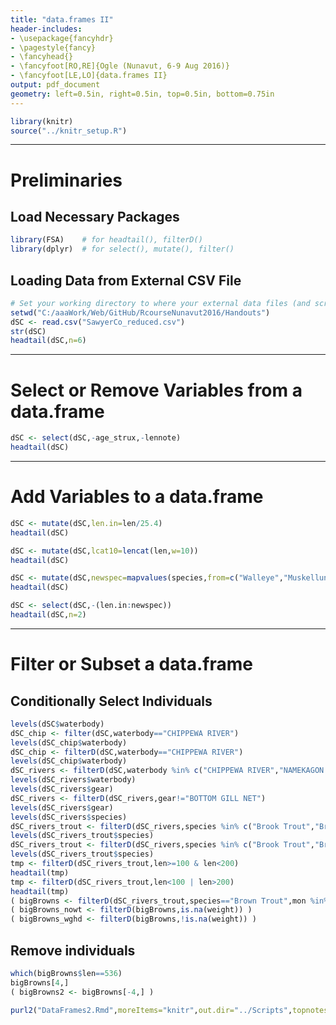 ```yaml
---
title: "data.frames II"
header-includes:
- \usepackage{fancyhdr}
- \pagestyle{fancy}
- \fancyhead{}
- \fancyfoot[RO,RE]{Ogle (Nunavut, 6-9 Aug 2016)}
- \fancyfoot[LE,LO]{data.frames II}
output: pdf_document
geometry: left=0.5in, right=0.5in, top=0.5in, bottom=0.75in
---
```


```r
library(knitr)
source("../knitr_setup.R")
```

----

# Preliminaries
## Load Necessary Packages
```r
library(FSA)    # for headtail(), filterD()
library(dplyr)  # for select(), mutate(), filter()
```

## Loading Data from External CSV File
```r
# Set your working directory to where your external data files (and scripts) are located.
setwd("C:/aaaWork/Web/GitHub/RcourseNunavut2016/Handouts")
dSC <- read.csv("SawyerCo_reduced.csv")
str(dSC)
headtail(dSC,n=6)
```

----

\newpage
# Select or Remove Variables from a data.frame

```r
dSC <- select(dSC,-age_strux,-lennote)
headtail(dSC)
```

----

# Add Variables to a data.frame
\vspace{-8pt}
```r
dSC <- mutate(dSC,len.in=len/25.4)
headtail(dSC)
```

```r
dSC <- mutate(dSC,lcat10=lencat(len,w=10))
headtail(dSC)
```

```r
dSC <- mutate(dSC,newspec=mapvalues(species,from=c("Walleye","Muskellunge"),to=c("WAE","MUE")))
headtail(dSC)
```

```r
dSC <- select(dSC,-(len.in:newspec))
headtail(dSC,n=2)
```

----

# Filter or Subset a data.frame
## Conditionally Select Individuals
```r
levels(dSC$waterbody)
dSC_chip <- filter(dSC,waterbody=="CHIPPEWA RIVER")
levels(dSC_chip$waterbody)
dSC_chip <- filterD(dSC,waterbody=="CHIPPEWA RIVER")
levels(dSC_chip$waterbody)
dSC_rivers <- filterD(dSC,waterbody %in% c("CHIPPEWA RIVER","NAMEKAGON RIVER"))
levels(dSC_rivers$waterbody)
levels(dSC_rivers$gear)
dSC_rivers <- filterD(dSC_rivers,gear!="BOTTOM GILL NET")
levels(dSC_rivers$gear)
levels(dSC_rivers$species)
dSC_rivers_trout <- filterD(dSC_rivers,species %in% c("Brook Trout","Brown Trot"))
levels(dSC_rivers_trout$species)
dSC_rivers_trout <- filterD(dSC_rivers,species %in% c("Brook Trout","Brown Trout"))
levels(dSC_rivers_trout$species)
tmp <- filterD(dSC_rivers_trout,len>=100 & len<200)
headtail(tmp)
tmp <- filterD(dSC_rivers_trout,len<100 | len>200)
headtail(tmp)
( bigBrowns <- filterD(dSC_rivers_trout,species=="Brown Trout",mon %in% c("Jul","Aug"),len>=500) )
( bigBrowns_nowt <- filterD(bigBrowns,is.na(weight)) )
( bigBrowns_wghd <- filterD(bigBrowns,!is.na(weight)) )
```

## Remove individuals
```r
which(bigBrowns$len==536)
bigBrowns[4,]
( bigBrowns2 <- bigBrowns[-4,] )
```




```r
purl2("DataFrames2.Rmd",moreItems="knitr",out.dir="../Scripts",topnotes="Nunavut 6-9-Aug-16")
```
